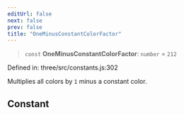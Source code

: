 ```yaml
---
editUrl: false
next: false
prev: false
title: "OneMinusConstantColorFactor"
---
```


> `const` **OneMinusConstantColorFactor**: `number` = `212`

Defined in: three/src/constants.js:302

Multiplies all colors by `1` minus a constant color.

## Constant
